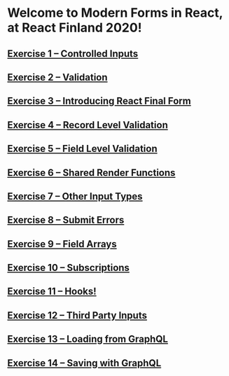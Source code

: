 
# Welcome to Modern Forms in React, at React Finland 2020!

## <Link href="01-controlled-inputs">[Exercise 1 – Controlled Inputs](01-controlled-inputs)</Link>

## <Link href="02-validation">[Exercise 2 – Validation](02-validation)</Link>

## <Link href="03-introducing-react-final-form">[Exercise 3 – Introducing React Final Form](03-introducing-react-final-form)</Link>

## <Link href="04-record-level-validation">[Exercise 4 – Record Level Validation](04-record-level-validation)</Link>

## <Link href="05-field-level-validation">[Exercise 5 – Field Level Validation](05-field-level-validation)</Link>

## <Link href="06-shared-render-functions">[Exercise 6 – Shared Render Functions](06-shared-render-functions)</Link>

## <Link href="07-other-input-types">[Exercise 7 – Other Input Types](07-other-input-types)</Link>

## <Link href="08-submit-errors">[Exercise 8 – Submit Errors](08-submit-errors)</Link>

## <Link href="09-field-arrays">[Exercise 9 – Field Arrays](09-field-arrays)</Link>

## <Link href="10-subscriptions">[Exercise 10 – Subscriptions](10-subscriptions)</Link>

## <Link href="11-hooks">[Exercise 11 – Hooks!](11-hooks)</Link>

## <Link href="12-third-party-inputs">[Exercise 12 – Third Party Inputs](12-third-party-inputs)</Link>

## <Link href="13-loading-from-graphql">[Exercise 13 – Loading from GraphQL](13-loading-from-graphql)</Link>

## <Link href="14-saving-with-graphql">[Exercise 14 – Saving with GraphQL](14-saving-with-graphql)</Link>

